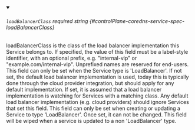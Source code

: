 
<details className="config-field" data-expandable="false" open>
<summary>

###### `loadBalancerClass` <span className="config-field-required" data-required="false">required</span> <span className="config-field-type">string</span> <span className="config-field-default"></span> <span className="config-field-enum"></span> {#controlPlane-coredns-service-spec-loadBalancerClass}

loadBalancerClass is the class of the load balancer implementation this Service belongs to.
If specified, the value of this field must be a label-style identifier, with an optional prefix,
e.g. "internal-vip" or "example.com/internal-vip". Unprefixed names are reserved for end-users.
This field can only be set when the Service type is 'LoadBalancer'. If not set, the default load
balancer implementation is used, today this is typically done through the cloud provider integration,
but should apply for any default implementation. If set, it is assumed that a load balancer
implementation is watching for Services with a matching class. Any default load balancer
implementation (e.g. cloud providers) should ignore Services that set this field.
This field can only be set when creating or updating a Service to type 'LoadBalancer'.
Once set, it can not be changed. This field will be wiped when a service is updated to a non 'LoadBalancer' type.

</summary>



</details>
